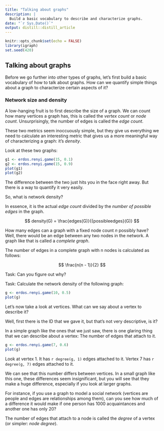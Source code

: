 ```yaml
---
title: "Talking about graphs"
description: |
  Build a basic vocabulary to describe and characterize graphs.
date: "`r Sys.Date()`"
output: distill::distill_article
---
```


```r
knitr::opts_chunk$set(echo = FALSE)
library(igraph)
set.seed(420)
```

## Talking about graphs

Before we go further into other types of graphs, let's first build a basic vocabulary of how to talk about graphs.
How can we quantify simple things about a graph to characterize certain aspects of it?

### Network size and density

A low-hanging fruit is to first describe the size of a graph.
We can count how many vertices a graph has, this is called the *vertex count* or *node count*.
Unsurprisingly, the number of edges is called the *edge count*.

These two metrics seem inoccuously simple, but they give us everything we need to calculate an interesting metric that gives us a more meaningful way of characterizing a graph: it's *density*.

Look at these two graphs:

```r
g1 <- erdos.renyi.game(15, 0.1)
g2 <- erdos.renyi.game(15, 0.9)
plot(g1)
plot(g2)
```

The difference between the two just hits you in the face right away.
But there is a way to quantify it very easily.

So, what is network density?

In essence, it is the actual *edge count* divided by the *number of possible edges* in the graph.

$$
density(G) = \frac{edges(G)}{{possibleedges}(G)}
$$

How many edges can a graph with a fixed node count *n* possibly have?
Well, there would be an edge between any two nodes in the network.
A graph like that is called a *complete graph*.

The number of edges in a complete graph with n nodes is calculated as follows:

$$
\frac{n(n - 1)}{2}
$$

Task: Can you figure out why?



Task: Calculate the network density of the following graph:

```r
g <- erdos.renyi.game(10, 0.5)
plot(g)
```



  
Let's now take a look at vertices.
What can we say about a vertex to describe it?

Well, first there is the ID that we gave it, but that's not very descriptive, is it?

In a simple graph like the ones that we just saw, there is one glaring thing that we can describe about a vertex:
The number of edges that attach to it.

```r
g <- erdos.renyi.game(7, 0.6)
plot(g)
```

Look at vertex 1.
It has `r degree(g, 1)` edges attached to it.
Vertex 7 has `r degree(g, 7)` edges attached to it.

We can see that this number differs between vertices.
In a small graph like this one, these differences seem insignificant, but you will see that they make a huge difference, especially if you look at larger graphs.

For instance, if you use a graph to model a social network (vertices are people and edges are relationships among them), can you see how much of a difference it would make if one person has 1000 acquaintances and another one has only 20?

The number of edges that attach to a node is called the *degree* of a vertex (or simpler: *node degree*).






















